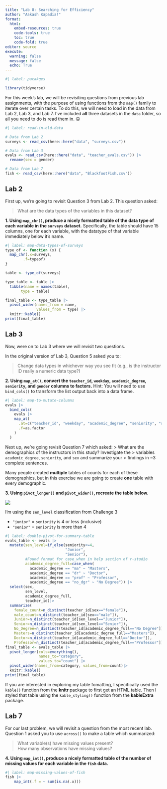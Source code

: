 ```yaml
---
title: "Lab 8: Searching for Efficiency"
author: "Aakash Kapadia!"
format: 
  html:  
    embed-resources: true
    code-tools: true
    toc: true
    code-fold: true
editor: source
execute:
  warning: false
  message: false
  echo: True
---
```


```r
#| label: pacakges

library(tidyverse)
```

For this week's lab, we will be revisiting questions from previous lab
assignments, with the purpose of using functions from the `map()` family to 
iterate over certain tasks. To do this, we will need to load in the data from 
Lab 2, Lab 3, and Lab 7. I've included **all** three datasets in the `data`
folder, so all you need to do is read them in. 🙃 

```r
#| label: read-in-old-data

# Data from Lab 2
surveys <- read_csv(here::here("data", "surveys.csv"))

# Data from Lab 3
evals <- read_csv(here::here("data", "teacher_evals.csv")) |> 
  rename(sex = gender)

# Data from Lab 7
fish <- read_csv(here::here("data", "BlackfootFish.csv"))
```

## Lab 2

First up, we're going to revisit Question 3 from Lab 2. This question asked:

> What are the data types of the variables in this dataset?

**1. Using `map_chr()`, produce a nicely formatted table of the data type of each variable in the `surveys` dataset.** Specifically, the table should have 15 columns, one for each variable, with the datatype of that variable immediately below it's name. 

```r
#| label: map-data-types-of-surveys
type_of <- function (x) {
  map_chr(.x=surveys,
        .f=typeof)
}

table <- type_of(surveys) 

type_table <- table |>
  tibble(name = names(table),
       type = table)

final_table <- type_table |>
  pivot_wider(names_from = name,
              values_from = type) |>
  knitr::kable()
print(final_table)
```

## Lab 3

Now, were on to Lab 3 where we will revisit two questions. 

In the original version of Lab 3, Question 5 asked you to:

> Change data types in whichever way you see fit (e.g., is the instructor ID
> really a numeric data type?)

**2. Using `map_at()`, convert the `teacher_id`, `weekday`, `academic_degree`, `seniority`, and `gender` columns to factors.** Hint: You will need to use `bind_cols()` to transform the 
list output back into a data frame. 

```r
#| label: map-to-mutate-columns
evals |>
  bind_cols(
    evals |>
    map_at(
      .at=c("teacher_id", "weekday", "academic_degree", "seniority", "sex"),
      .f=as.factor
    )
  )
```

Next up, we're going revisit Question 7 which asked:
> What are the demographics of the instructors in this study? Investigate the
> variables `academic_degree`, `seniority`, and `sex` and summarize your
> findings in ~3 complete sentences.

Many people created **multiple** tables of counts for each of these
demographics, but in this exercise we are going to create **one** table with 
every demographic.

**3. Using `pivot_longer()` and `pivot_wider()`, recreate the table below.** 

![](images/lab-8-table-to-recreate.png)

::: {.callout-tip}
I'm using the `sen_level` classification from Challenge 3

- `"junior"` = `seniority` is 4 or less (inclusive)
- `"senior"` = `seniority` is more than 4 
:::

```r
#| label: double-pivot-for-summary-table
evals_table <- evals |>
  mutate(sen_level=if_else(seniority<=4,
                           "Junior",
                           "Senior"),
         #Found format for case_when in help section of r-studio
         academic_degree_full=case_when(
           academic_degree == "ma" ~ "Masters",
           academic_degree == "dr" ~ "Doctor",
           academic_degree == "prof" ~ "Professor",
           academic_degree == "no_dgr" ~ "No Degree")) |>
  select(sex, 
         sen_level, 
         academic_degree_full,
         teacher_id)|>
  summarize(
    female_count=n_distinct(teacher_id[sex=="female"]),
    male_count=n_distinct(teacher_id[sex=="male"]),
    Junior=n_distinct(teacher_id[sen_level=="Junior"]),
    Senior=n_distinct(teacher_id[sen_level=="Senior"]),
    No_Degree=n_distinct(teacher_id[academic_degree_full=="No Degree"]),
    Masters=n_distinct(teacher_id[academic_degree_full=="Masters"]),
    Doctor=n_distinct(teacher_id[academic_degree_full=="Doctor"]),
    Professor=n_distinct(teacher_id[academic_degree_full=="Professor"]))
final_table <- evals_table |>
  pivot_longer(cols=everything(),
               names_to="category",
               values_to="count") |>
  pivot_wider(names_from=category, values_from=count)|>
  knitr::kable()
print(final_table)
```

::: {.callout-tip}
If you are interested in exploring my table fomatting, I specifically used the 
`kable()` function from the **knitr** package to first get an HTML table. Then
I styled that table using the `kable_styling()` function from the **kableExtra**
package. 
:::

## Lab 7

For our last problem, we will revisit a question from the most recent lab. 
Question 1 asked you to use `across()` to make a table which summarized: 

> What variable(s) have missing values present?  
> How many observations have missing values?

**4. Using `map_int()`, produce a nicely formatted table of the number of missing values for each variable in the `fish` data.** 

```r
#| label: map-missing-values-of-fish
fish |>
    map_int(.f = ~ sum(is.na(.x)))
```
